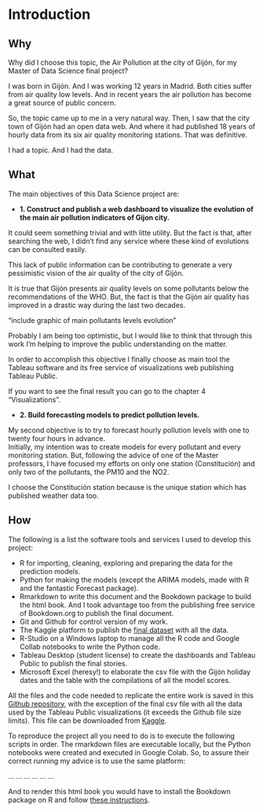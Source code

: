 # Introduction {#intro}


## Why

Why did I choose this topic, the Air Pollution at the city of Gijón, for my Master of Data Science final project? 

I was born in Gijón. And I was working 12 years in Madrid. Both cities suffer from air quality low levels. And in recent years the air pollution has become a great source of public concern. 

So, the topic came up to me in a very natural way. Then, I saw that the city town of Gijón had an open data web. And where it had published 18 years of hourly data from its six air quality monitoring stations. That  was definitive. 
 
I had a topic. And I had the data.

## What

The main objectives of this Data Science project are:  
  
 * __1. Construct and publish a web dashboard to visualize the evolution of the main air pollution indicators of Gijon city.__   
  
It could seem something trivial and with litte utility. But the fact is that, after searching the web, I didn't find any service where these kind of evolutions can be consulted easily. 
  
This lack of public information can be contributing to generate a very pessimistic vision of the air quality of the city of Gijón. 

It is true that Gijón presents air quality levels on some pollutants below the recommendations of the WHO. But, the fact is that the Gijón air quality has improved in a drastic way during the last two decades.

"include graphic of main pollutants levels evolution"

Probably I am being too optimistic, but I would like to think that through this work I'm helping to improve the public understanding on the matter.  

In order to accomplish this objective I finally choose as main tool the Tableau software and its free service of visualizations web publishing Tableau Public.

If you want to see the final result you can go to the chapter 4 "Visualizations". 

 
 * __2. Build forecasting models to predict pollution levels.__
 
 My second objective is to try to forecast hourly pollution levels with one to twenty four hours in advance.   
 Initially, my intention was to create models for every pollutant and every monitoring station. But, following the advice of one of the Master professors, I have focused my efforts on only one station (Constitución) and only two of the pollutants, the PM10 and the NO2. 

I choose the Constitución station because is the unique station which has published weather data too.   


## How

The following is a list the software tools and services I used to develop this project:

* R for importing, cleaning, exploring and preparing the data for the prediction models.  
* Python for making the models (except the ARIMA models, made with R and the fantastic Forecast package).  
* Rmarkdown to write this document and the Bookdown package to build the html book. And I took advantage too from the publishing free service of Bookdown.org  to publish the final document.  
* Git and Github for control version of my work.   
* The Kaggle platform to publish the [final dataset](https://www.kaggle.com/goseri/air-quality-data-gijn-city-2000-2017) with all the data.   
* R-Studio on a Windows laptop to manage all the R code and Google Collab notebooks to write the Python code.   
* Tableau Desktop (student license) to create the dashboards and Tableau Public to publish the final stories.
* Microsoft Excel (heresy!) to elaborate the csv file with the Gijón holiday dates and the table with the compilations of all the model scores.

All the files and the code needed to replicate the entire work is saved in this [Github repository](https://github.com/sergioberdiales/TFM_KSchool_Gijon_Air_Pollution), with the exception of the final csv file with all the data used by the Tableau Public visualizations (it exceeds the Github file size limits). This file can be downloaded from [Kaggle](https://www.kaggle.com/goseri/air-quality-data-gijn-city-2000-2017).

To reproduce the project all you need to do is to execute the following scripts in order. The rmarkdown files are executable locally, but the Python notebooks were created and executed in Google Colab. So, to assure their correct running my advice is to use the same platform:

...
...
...
...
...
...

And to render this html book you would have to install the Bookdown package on R and follow [these instructions](https://bookdown.org/yihui/bookdown/usage.html). 

